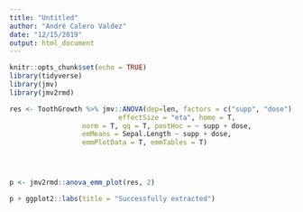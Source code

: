 ```yaml
---
title: "Untitled"
author: "André Calero Valdez"
date: "12/15/2019"
output: html_document
---
```


```r
knitr::opts_chunk$set(echo = TRUE)
library(tidyverse)
library(jmv)
library(jmv2rmd)
```


```r
res <- ToothGrowth %>% jmv::ANOVA(dep=len, factors = c("supp", "dose"),
                           effectSize = "eta", homo = T, 
                  norm = T, qq = T, postHoc = ~ supp + dose,
                  emMeans = Sepal.Length ~ supp + dose, 
                  emmPlotData = T, emmTables = T)




p <- jmv2rmd::anova_emm_plot(res, 2)

p + ggplot2::labs(title = "Successfully extracted")
```

